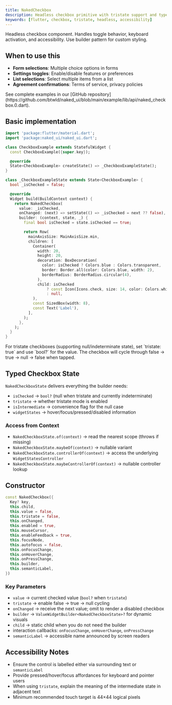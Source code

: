 ```yaml
---
title: NakedCheckbox
description: Headless checkbox primitive with tristate support and typed state snapshots
keywords: [flutter, checkbox, tristate, headless, accessibility]
---
```


Headless checkbox component. Handles toggle behavior, keyboard activation, and accessibility. Use builder pattern for custom styling.

## When to use this

- **Form selections**: Multiple choice options in forms
- **Settings toggles**: Enable/disable features or preferences  
- **List selections**: Select multiple items from a list
- **Agreement confirmations**: Terms of service, privacy policies

<Info>
  See complete examples in our [GitHub repository](https://github.com/btwld/naked_ui/blob/main/example/lib/api/naked_checkbox.0.dart).
</Info>

## Basic implementation

```dart
import 'package:flutter/material.dart';
import 'package:naked_ui/naked_ui.dart';

class CheckboxExample extends StatefulWidget {
  const CheckboxExample({super.key});

  @override
  State<CheckboxExample> createState() => _CheckboxExampleState();
}

class _CheckboxExampleState extends State<CheckboxExample> {
  bool _isChecked = false;

  @override
  Widget build(BuildContext context) {
    return NakedCheckbox(
      value: _isChecked,
      onChanged: (next) => setState(() => _isChecked = next ?? false),
      builder: (context, state, _) {
        final bool isChecked = state.isChecked == true;

        return Row(
          mainAxisSize: MainAxisSize.min,
          children: [
            Container(
              width: 20,
              height: 20,
              decoration: BoxDecoration(
                color: isChecked ? Colors.blue : Colors.transparent,
                border: Border.all(color: Colors.blue, width: 2),
                borderRadius: BorderRadius.circular(4),
              ),
              child: isChecked
                  ? const Icon(Icons.check, size: 14, color: Colors.white)
                  : null,
            ),
            const SizedBox(width: 8),
            const Text('Label'),
          ],
        );
      },
    );
  }
}
```

<Info>
  For tristate checkboxes (supporting null/indeterminate state), set `tristate: true` and use `bool?` for the value. The checkbox will cycle through false → true → null → false when tapped.
</Info>

## Typed Checkbox State

`NakedCheckboxState` delivers everything the builder needs:

- `isChecked` → `bool?` (null when tristate and currently indeterminate)
- `tristate` → whether tristate mode is enabled
- `isIntermediate` → convenience flag for the null case
- `widgetStates` → hover/focus/pressed/disabled information

### Access from Context

- `NakedCheckboxState.of(context)` → read the nearest scope (throws if missing)
- `NakedCheckboxState.maybeOf(context)` → nullable variant
- `NakedCheckboxState.controllerOf(context)` → access the underlying `WidgetStatesController`
- `NakedCheckboxState.maybeControllerOf(context)` → nullable controller lookup

## Constructor

```dart
const NakedCheckbox({
  Key? key,
  this.child,
  this.value = false,
  this.tristate = false,
  this.onChanged,
  this.enabled = true,
  this.mouseCursor,
  this.enableFeedback = true,
  this.focusNode,
  this.autofocus = false,
  this.onFocusChange,
  this.onHoverChange,
  this.onPressChange,
  this.builder,
  this.semanticLabel,
})
```

### Key Parameters

- `value` → current checked value (`bool?` when `tristate`)
- `tristate` → enable false → true → null cycling
- `onChanged` → receive the next value; omit to render a disabled checkbox
- `builder` → `ValueWidgetBuilder<NakedCheckboxState>?` for dynamic visuals
- `child` → static child when you do not need the builder
- interaction callbacks: `onFocusChange`, `onHoverChange`, `onPressChange`
- `semanticLabel` → accessible name announced by screen readers

## Accessibility Notes

- Ensure the control is labelled either via surrounding text or `semanticLabel`
- Provide pressed/hover/focus affordances for keyboard and pointer users
- When using `tristate`, explain the meaning of the intermediate state in adjacent text
- Minimum recommended touch target is 44×44 logical pixels

